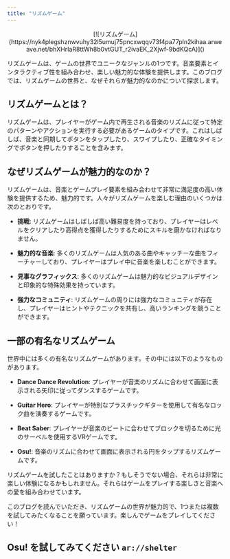 ```yaml
---
title: "リズムゲーム"
---
```


<div align="center">
[![リズムゲーム](https://nyk4plegshznwvuhy32l5umuj75pncxwqqv73f4pa77pln2kihaa.arweave.net/bhXHrIaR8ttWh8b0vtGUT_r2ivaEK_2Xjwf-9bdKQcA)]()
</div>

リズムゲームは、ゲームの世界でユニークなジャンルの1つです。音楽要素とインタラクティブ性を組み合わせ、楽しい魅力的な体験を提供します。このブログでは、リズムゲームの世界と、なぜそれらが魅力的なのかについて探求します。

## リズムゲームとは？

リズムゲームは、プレイヤーがゲーム内で再生される音楽のリズムに従って特定のパターンやアクションを実行する必要があるゲームのタイプです。これはしばしば、音楽と同期してボタンをタップしたり、スワイプしたり、正確なタイミングでボタンを押したりすることを含みます。

## なぜリズムゲームが魅力的なのか？

リズムゲームは、音楽とゲームプレイ要素を組み合わせて非常に満足度の高い体験を提供するため、魅力的です。人々がリズムゲームを楽しむ理由のいくつかは次のとおりです。

- **挑戦**: リズムゲームはしばしば高い難易度を持っており、プレイヤーはレベルをクリアしたり高得点を獲得したりするためにスキルを磨かなければなりません。

- **魅力的な音楽**: 多くのリズムゲームは人気のある曲やキャッチーな曲をフィーチャーしており、プレイヤーはプレイ中に音楽を楽しむことができます。

- **見事なグラフィックス**: 多くのリズムゲームは魅力的なビジュアルデザインと印象的な特殊効果を持っています。

- **強力なコミュニティ**: リズムゲームの周りには強力なコミュニティが存在し、プレイヤーはヒントやテクニックを共有し、高いランキングを競うことができます。

## 一部の有名なリズムゲーム

世界中には多くの有名なリズムゲームがあります。その中には以下のようなものがあります。

- **Dance Dance Revolution**: プレイヤーが音楽のリズムに合わせて画面に表示される矢印に従ってダンスするゲームです。

- **Guitar Hero**: プレイヤーが特別なプラスチックギターを使用して有名なロック曲を演奏するゲームです。

- **Beat Saber**: プレイヤーが音楽のビートに合わせてブロックを切るために光のサーベルを使用するVRゲームです。

- **Osu!**: 音楽のリズムに合わせて画面に表示される円をタップするリズムゲームです。

リズムゲームを試したことはありますか？もしそうでない場合、それらは非常に楽しい体験になるかもしれません。それらはゲームをプレイする楽しさと音楽への愛を組み合わせています。

このブログを読んでいただき、リズムゲームの世界が魅力的で、1つまたは複数を試してみたくなることを願っています。楽しんでゲームをプレイしてください！

## Osu! を試してみてください `ar://shelter`
